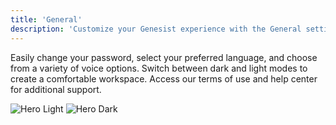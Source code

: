 ```yaml
---
title: 'General'
description: 'Customize your Genesist experience with the General settings.'
---
```


Easily change your password, select your preferred language, and choose from a variety of voice options. Switch between dark and light modes to create a comfortable workspace. Access our terms of use and help center for additional support.

<img
  className="block dark:hidden"
  src="/images/settings_general.png"
  alt="Hero Light"
/>
<img
  className="hidden dark:block"
  src="/images/settings_general.png"
  alt="Hero Dark"
/>